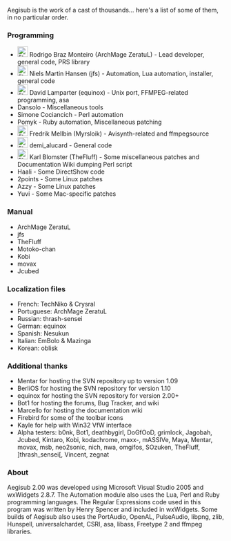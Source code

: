 Aegisub is the work of a cast of thousands... here's a list of some of them, in no particular order.

===Programming===
*[[Image:Flag_of_Brazil.gif|24px]] Rodrigo Braz Monteiro (ArchMage ZeratuL) - Lead developer, general code, PRS library
*[[Image:Flag_of_Denmark.gif|24px]] Niels Martin Hansen (jfs) - Automation, Lua automation, installer, general code
*[[Image:Flag_of_Germany.gif|24px]] David Lamparter (equinox) - Unix port, FFMPEG-related programming, asa
*Dansolo - Miscellaneous tools
*Simone Cociancich - Perl automation
*Pomyk - Ruby automation, Miscellaneous patching
*[[Image:Flag_of_Sweden.gif|24px]] Fredrik Mellbin (Myrsloik) - Avisynth-related and ffmpegsource
*[[Image:Flag_of_Brazil.gif|24px]] demi_alucard - General code
*[[Image:Flag_of_Sweden.gif|24px]] Karl Blomster (TheFluff) - Some miscellaneous patches and Documentation Wiki dumping Perl script
*Haali - Some DirectShow code
*2points - Some Linux patches
*Azzy - Some Linux patches
*Yuvi - Some Mac-specific patches

===Manual===
*ArchMage ZeratuL
*jfs
*TheFluff
*Motoko-chan
*Kobi
*movax
*Jcubed

===Localization files===
*French: TechNiko & Crysral
*Portuguese: ArchMage ZeratuL
*Russian: thrash-sensei
*German: equinox
*Spanish: Nesukun
*Italian: EmBolo & Mazinga
*Korean: oblisk

===Additional thanks===
*Mentar for hosting the SVN repository up to version 1.09
*BerliOS for hosting the SVN repository for version 1.10
*equinox for hosting the SVN repository for version 2.00+
*Bot1 for hosting the forums, Bug Tracker, and wiki
*Marcello for hosting the documentation wiki
*Firebird for some of the toolbar icons
*Kayle for help with Win32 VfW interface
*Alpha testers: b0nk, Bot1, deathbygirl, DoGfOoD, grimlock, Jagobah, Jcubed, Kintaro, Kobi, kodachrome, maxx-, mASSIVe, Maya, Mentar, movax, msb, neo2sonic, nich, nwa, omgifos, SOzuken, TheFluff, ]thrash_sensei[, Vincent, zegnat 

===About===
Aegisub 2.00 was developed using Microsoft Visual Studio 2005 and wxWidgets 2.8.7. The Automation module also uses the Lua, Perl and Ruby programming languages. The Regular Expressions code used in this program was written by Henry Spencer and included in wxWidgets. Some builds of Aegisub also uses the PortAudio, OpenAL, PulseAudio, libpng, zlib, Hunspell, universalchardet, CSRI, asa, libass, Freetype 2 and ffmpeg libraries.